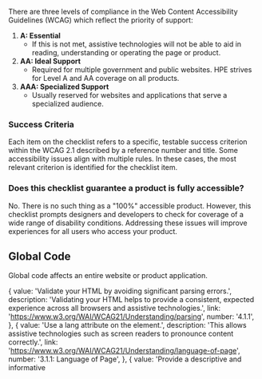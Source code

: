 
There are three levels of compliance in the Web Content Accessibility Guidelines (WCAG) which reflect the priority of support:

1. **A: Essential**
   - If this is not met, assistive technologies will not be able to aid in reading, understanding or operating the page or product.
2. **AA: Ideal Support**
   - Required for multiple government and public websites. HPE strives for Level A and AA coverage on all products.
3. **AAA: Specialized Support**
   - Usually reserved for websites and applications that serve a specialized audience.

### Success Criteria

Each item on the checklist refers to a specific, testable success criterion within the WCAG 2.1 described by a reference number and title. Some accessibility issues align with multiple rules. In these cases, the most relevant criterion is identified for the checklist item.

### Does this checklist guarantee a product is fully accessible?

No. There is no such thing as a "100%" accessible product. However, this checklist prompts designers and developers to check for coverage of a wide range of disability conditions. Addressing these issues will improve experiences for all users who access your product.

## Global Code

Global code affects an entire website or product application.

  {
    value: 'Validate your HTML by avoiding significant parsing errors.',
    description:
      'Validating your HTML helps to provide a consistent, expected experience across all browsers and assistive technologies.',
    link: 'https://www.w3.org/WAI/WCAG21/Understanding/parsing',
    number: '4.1.1',
  },
  {
    value: 'Use a lang attribute on the <html> element.',
    description:
      'This allows assistive technologies such as screen readers to pronounce content correctly.',
    link: 'https://www.w3.org/WAI/WCAG21/Understanding/language-of-page',
    number: '3.1.1: Language of Page',
  },
  {
    value:
      'Provide a descriptive and informative <title> element for each page.',
    description:
      "The <title> element, found in the document's head element, is most often the first information announced by assistive technologies. A specific and helpful <title> element will help users find content and orient themselves within it to begin navigating on the page.",
    link: 'https://www.w3.org/WAI/WCAG21/Understanding/page-titled',
    number: '2.4.2: Page Title',
  },
  {
    value: 'Ensure that viewport zoom is not disabled.',
    description:
      'Visually rendered text, including text-based controls, should be scalable by the user, so that they can best see and read content.',
    link: 'https://www.w3.org/WAI/WCAG21/Understanding/resize-text',
    number: '1.4.4: Resize Text',
  },
  {
    value:
      'Use landmark elements to help identify significant content regions of a page.',
    description:
      "Landmark regions help communicate the layout and important areas of a page. Identifying them correctly can help users quickly access these regions. For example, use the <nav> element to wrap a page's navigation and the <main> element for the page's primary content.",
    link: 'https://www.w3.org/WAI/WCAG21/Understanding/name-role-value',
    number: '4.1.2: Name, Role, Value',
  },
  {
    value: 'Ensure content can be navigated in a linear flow.',
    description:
      'When users navigate sequentially through content, they should encounter information in an order that is consistent with the meaning of the page. Remove tabindex attribute values that are not either 0 or -1. Elements that are inherently focusable, such as links or button elements, do not require a tabindex. Elements that are not inherently focusable should not have a tabindex.',
    link: 'https://www.w3.org/WAI/WCAG21/Understanding/focus-order',
    number: '2.4.3: Focus Order',
  },
  {
    value: 'Avoid use of the autofocus attribute.',
    description:
      'People who use assistive technologies may be confused or disoriented when focus is moved without action on their end. Using autofocus may also cause extra work for users to navigate out of the focused area and to other parts of the page.',
    link: 'https://www.w3.org/WAI/WCAG21/Understanding/focus-order',
    number: '2.4.3: Focus Order',
  },
  {
    value: 'Allow users to extend session timeouts.',
    description:
      'Users need to be given an adequate amount of time to interact with the content of a page. If web functions are time-dependent, users will be unable to perform certain actions. If you cannot remove session timeouts altogether, then allow for users to easily adjust or turn off their session before it ends.',
    link: 'https://www.w3.org/WAI/WCAG21/Understanding/timing-adjustable',
    number: '2.2.1',
  },
];

<Checklist optionsObjects={globalCodeOptionsObjects} />
